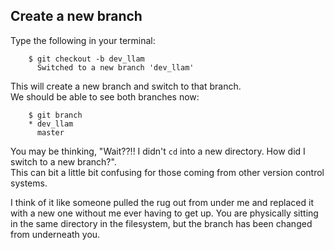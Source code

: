 ## Create a new branch
Type the following in your terminal:
```
    $ git checkout -b dev_llam
      Switched to a new branch 'dev_llam'
```
This will create a new branch and switch to that branch.  
We should be able to see both branches now:
```
    $ git branch
    * dev_llam
      master
```
You may be thinking, "Wait??!! I didn't `cd` into a new directory. How did I switch to a new branch?".   
This can bit a little bit confusing for those coming from other version control systems.  

I think of it like someone pulled the rug out from under me and replaced it with a new one without me ever having to get up. You are physically sitting in the same directory in the filesystem, but the branch has been changed from underneath you.
